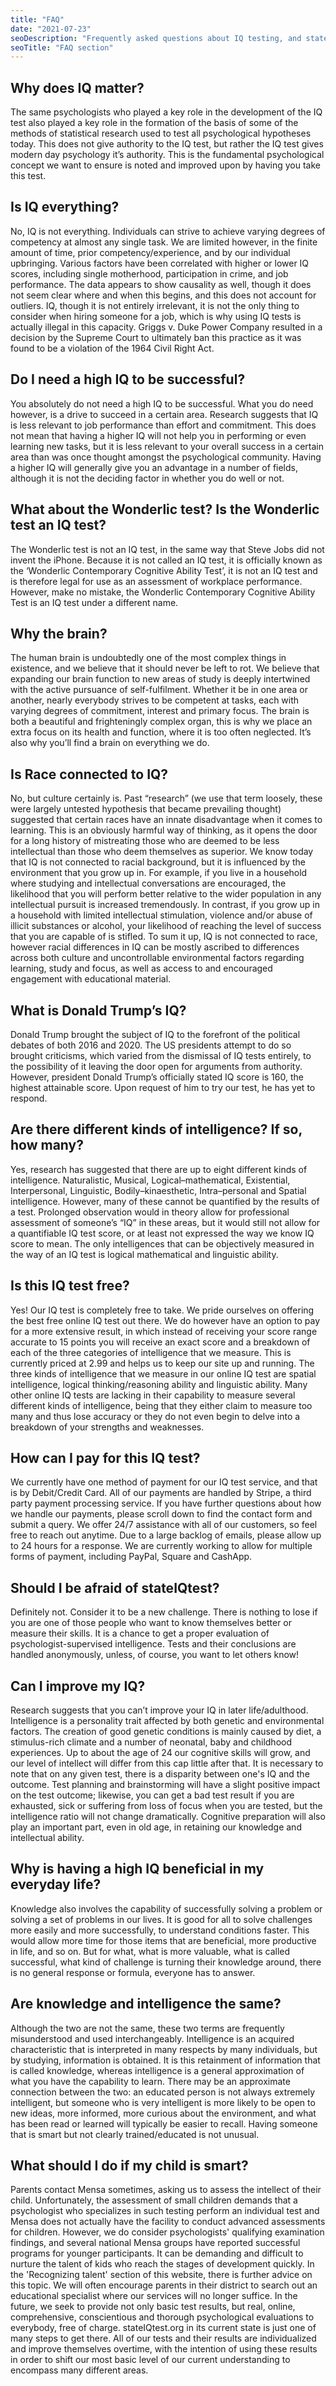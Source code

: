 ```yaml
---
title: "FAQ"
date: "2021-07-23"
seoDescription: "Frequently asked questions about IQ testing, and stateiqtest.org."
seoTitle: "FAQ section"
---
```

## Why does IQ matter?
The same psychologists who played a key role in the development of the IQ test also played a key role in the formation of the basis of some of the methods of statistical research used to test all psychological hypotheses today. This does not give authority to the IQ test, but rather the IQ test gives modern day psychology it’s authority. This is the fundamental psychological concept we want to ensure is noted and improved upon by having you take this test.

## Is IQ everything?
No, IQ is not everything. Individuals can strive to achieve varying degrees of competency at almost any single task. We are limited however, in the finite amount of time, prior competency/experience, and by our individual upbringing. Various factors have been correlated with higher or lower IQ scores, including single motherhood, participation in crime, and job performance. The data appears to show causality as well, though it does not seem clear where and when this begins, and this does not account for outliers. IQ, though it is not entirely irrelevant, it is not the only thing to consider when hiring someone for a job, which is why using IQ tests is actually illegal in this capacity. Griggs v. Duke Power Company resulted in a decision by the Supreme Court to ultimately ban this practice as it was found to be a violation of the 1964 Civil Right Act.

## Do I need a high IQ to be successful?
You absolutely do not need a high IQ to be successful. What you do need however, is a drive to succeed in a certain area. Research suggests that IQ is less relevant to job performance than effort and commitment. This does not mean that having a higher IQ will not help you in performing or even learning new tasks, but it is less relevant to your overall success in a certain area than was once thought amongst the psychological community. Having a higher IQ will generally give you an advantage in a number of fields, although it is not the deciding factor in whether you do well or not.

## What about the Wonderlic test? Is the Wonderlic test an IQ test?
The Wonderlic test is not an IQ test, in the same way that Steve Jobs did not invent the iPhone. Because it is not called an IQ test, it is officially known as the ‘Wonderlic Contemporary Cognitive Ability Test’, it is not an IQ test and is therefore legal for use as an assessment of workplace performance. However, make no mistake, the Wonderlic Contemporary Cognitive Ability Test is an IQ test under a different name.

## Why the brain?
The human brain is undoubtedly one of the most complex things in existence, and we believe that it should never be left to rot. We believe that expanding our brain function to new areas of study is deeply intertwined with the active pursuance of self-fulfilment. Whether it be in one area or another, nearly everybody strives to be competent at tasks, each with varying degrees of commitment, interest and primary focus. The brain is both a beautiful and frighteningly complex organ, this is why we place an extra focus on its health and function, where it is too often neglected. It’s also why you’ll find a brain on everything we do.

## Is Race connected to IQ?
No, but culture certainly is. Past “research” (we use that term loosely, these were largely untested hypothesis that became prevailing thought) suggested that certain races have an innate disadvantage when it comes to learning. This is an obviously harmful way of thinking, as it opens the door for a long history of mistreating those who are deemed to be less intellectual than those who deem themselves as superior. We know today that IQ is not connected to racial background, but it is influenced by the environment that you grow up in. For example, if you live in a household where studying and intellectual conversations are encouraged, the likelihood that you will perform better relative to the wider population in any intellectual pursuit is increased tremendously. In contrast, if you grow up in a household with limited intellectual stimulation, violence and/or abuse of illicit substances or alcohol, your likelihood of reaching the level of success that you are capable of is stifled. To sum it up, IQ is not connected to race, however racial differences in IQ can be mostly ascribed to differences across both culture and uncontrollable environmental factors regarding learning, study and focus, as well as access to and encouraged engagement with educational material.

## What is Donald Trump’s IQ?
Donald Trump brought the subject of IQ to the forefront of the political debates of both 2016 and 2020. The US presidents attempt to do so brought criticisms, which varied from the dismissal of IQ tests entirely, to the possibility of it leaving the door open for arguments from authority. However, president Donald Trump’s officially stated IQ score is 160, the highest attainable score. Upon request of him to try our test, he has yet to respond.

## Are there different kinds of intelligence? If so, how many?
Yes, research has suggested that there are up to eight different kinds of intelligence. Naturalistic, Musical, Logical–mathematical, Existential, Interpersonal, Linguistic, Bodily–kinaesthetic, Intra–personal and Spatial intelligence. However, many of these cannot be quantified by the results of a test. Prolonged observation would in theory allow for professional assessment of someone’s “IQ” in these areas, but it would still not allow for a quantifiable IQ test score, or at least not expressed the way we know IQ score to mean. The only intelligences that can be objectively measured in the way of an IQ test is logical mathematical and linguistic ability.

## Is this IQ test free?
Yes! Our IQ test is completely free to take. We pride ourselves on offering the best free online IQ test out there. We do however have an option to pay for a more extensive result, in which instead of receiving your score range accurate to 15 points you will receive an exact score and a breakdown of each of the three categories of intelligence that we measure. This is currently priced at 2.99 and helps us to keep our site up and running. The three kinds of intelligence that we measure in our online IQ test are spatial intelligence, logical thinking/reasoning ability and linguistic ability. Many other online IQ tests are lacking in their capability to measure several different kinds of intelligence, being that they either claim to measure too many and thus lose accuracy or they do not even begin to delve into a breakdown of your strengths and weaknesses.

## How can I pay for this IQ test?
We currently have one method of payment for our IQ test service, and that is by Debit/Credit Card. All of our payments are handled by Stripe, a third party payment processing service. If you have further questions about how we handle our payments, please scroll down to find the contact form and submit a query. We offer 24/7 assistance with all of our customers, so feel free to reach out anytime. Due to a large backlog of emails, please allow up to 24 hours for a response. We are currently working to allow for multiple forms of payment, including PayPal, Square and CashApp.

## Should I be afraid of stateIQtest?
Definitely not. Consider it to be a new challenge. There is nothing to lose if you are one of those people who want to know themselves better or measure their skills. It is a chance to get a proper evaluation of psychologist-supervised intelligence. Tests and their conclusions are handled anonymously, unless, of course, you want to let others know!

## Can I improve my IQ?
Research suggests that you can’t improve your IQ in later life/adulthood. Intelligence is a personality trait affected by both genetic and environmental factors. The creation of good genetic conditions is mainly caused by diet, a stimulus-rich climate and a number of neonatal, baby and childhood experiences. Up to about the age of 24 our cognitive skills will grow, and our level of intellect will differ from this cap little after that. It is necessary to note that on any given test, there is a disparity between one's IQ and the outcome. Test planning and brainstorming will have a slight positive impact on the test outcome; likewise, you can get a bad test result if you are exhausted, sick or suffering from loss of focus when you are tested, but the intelligence ratio will not change dramatically. Cognitive preparation will also play an important part, even in old age, in retaining our knowledge and intellectual ability.

## Why is having a high IQ beneficial in my everyday life?
Knowledge also involves the capability of successfully solving a problem or solving a set of problems in our lives. It is good for all to solve challenges more easily and more successfully, to understand conditions faster. This would allow more time for those items that are beneficial, more productive in life, and so on. But for what, what is more valuable, what is called successful, what kind of challenge is turning their knowledge around, there is no general response or formula, everyone has to answer.

## Are knowledge and intelligence the same?
Although the two are not the same, these two terms are frequently misunderstood and used interchangeably. Intelligence is an acquired characteristic that is interpreted in many respects by many individuals, but by studying, information is obtained. It is this retainment of information that is called knowledge, whereas intelligence is a general approximation of what you have the capability to learn. There may be an approximate connection between the two: an educated person is not always extremely intelligent, but someone who is very intelligent is more likely to be open to new ideas, more informed, more curious about the environment, and what has been read or learned will typically be easier to recall. Having someone that is smart but not clearly trained/educated is not unusual.

## What should I do if my child is smart?
Parents contact Mensa sometimes, asking us to assess the intellect of their child. Unfortunately, the assessment of small children demands that a psychologist who specializes in such testing perform an individual test and Mensa does not actually have the facility to conduct advanced assessments for children. However, we do consider psychologists' qualifying examination findings, and several national Mensa groups have reported successful programs for younger participants. It can be demanding and difficult to nurture the talent of kids who reach the stages of development quickly. In the 'Recognizing talent' section of this website, there is further advice on this topic. We will often encourage parents in their district to search out an educational specialist where our services will no longer suffice. In the future, we seek to provide not only basic test results, but real, online, comprehensive, conscientious and thorough psychological evaluations to everybody, free of charge. stateIQtest.org in its current state is just one of many steps to get there. All of our tests and their results are individualized and improve themselves overtime, with the intention of using these results in order to shift our most basic level of our current understanding to encompass many different areas.

